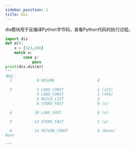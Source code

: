 ```yaml
---
sidebar_position: 1
title: dis
---
```


dis模块用于反编译Python字节码，查看Python代码的执行过程。

```python showLineNumbers
import dis
def m():
    x = [123,456]
    match x:
        case y:
            pass
print(dis.dis(m))
"""
输出：
  2           0 RESUME                   0

  3           2 LOAD_CONST               1 (123)
              4 LOAD_CONST               2 (456)
              6 BUILD_LIST               2
              8 STORE_FAST               0 (x)

  4          10 LOAD_FAST                0 (x)

  5          12 STORE_FAST               1 (y)

  6          14 RETURN_CONST             0 (None)
None

"""
```


